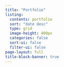 ```yaml
---
title: "Portfolio"
listing:
  contents: portfolio
  sort: "date desc"
  type: grid
  image-height: 400px
  categories: false
  sort-ui: false
  filter-ui: false
page-layout: full
title-block-banner: true
---
```

